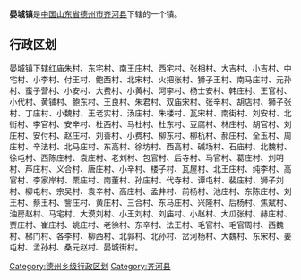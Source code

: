 '''晏城镇'''是[[中华人民共和国|中国]][[山东省|山东省]][[德州市|德州市]][[齐河县|齐河县]]下辖的一个镇。

== 行政区划 ==

晏城镇下辖红庙朱村、东宅村、南王庄村、西宅村、张相村、大吉村、小吉村、中宅村、小李村、付王村、鲍西村、北宋村、火把张村、狮子王村、南马庄村、元孙村、蛮子营村、小安村、大费村、小黄村、河李村、杨士安村、韩庄村、王官村、小代村、黄铺村、鲍东村、王良村、朱君村、双庙宋村、张辛村、胡店村、狮子张村、丁庄村、小魏村、王老实村、汤庄村、朱楼村、瓦宋村、南街村、刘安村、北街村、李官村、安辛村、杜西村、马杜村、杜东村、豆腐村、林庄村、胡官村、刘庄村、安付村、赵庄村、刘善村、小费村、柳东村、柳杭村、郝庄村、全玉村、周庄村、辛法村、北马庄村、东高村、徐坊村、西高村、碱场村、石庙村、北魏村、徐屯村、西陈庄村、袁庄村、老刘村、包官村、后寺村、马官村、葛庄村、刘明村、芦庄村、义合村、唐庄村、小辛村、楼子村、瓦屋村、北王庄村、纯李村、高官村、李家岸村、栗庄村、南董村、孙庄村、代寺村、谭屯村、裴庄村、狮子刘村、柳屯村、宗吴村、袁辛村、高庄村、孟井村、前杨村、池庄村、东陈庄村、刘王村、蔡王村、訾庄村、黄庄村、三合村、东马庄村、兴隆村、后杨村、焦斌村、油房赵村、马宅村、大漠刘村、小王刘村、刘庙村、小赵村、大瓜张村、赫庄村、贾庄村、崔庄村、姚庄村、老徐村、东辛村、法王村、毛官村、毛官周村、西魏村、梯门村、各李村、柳西村、北郭村、北孙村、岔河杨村、大魏村、东宋村、姜屯村、孟孙村、桑元赵村、晏城街村。

{{山东小作品}}
{{齐河县行政区划}}

[[Category:德州乡级行政区划|Category:德州乡级行政区划]]
[[Category:齐河县|Category:齐河县]]